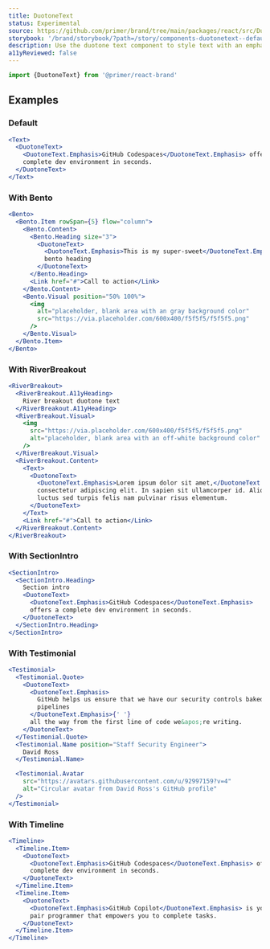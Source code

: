 ```yaml
---
title: DuotoneText
status: Experimental
source: https://github.com/primer/brand/tree/main/packages/react/src/DuotoneText/DuotoneText.tsx
storybook: '/brand/storybook/?path=/story/components-duotonetext--default'
description: Use the duotone text component to style text with an emphasized portion.
a11yReviewed: false
---
```



```js
import {DuotoneText} from '@primer/react-brand'
```

## Examples

### Default

```jsx live
<Text>
  <DuotoneText>
    <DuotoneText.Emphasis>GitHub Codespaces</DuotoneText.Emphasis> offers a
    complete dev environment in seconds.
  </DuotoneText>
</Text>
```

### With Bento

```jsx live
<Bento>
  <Bento.Item rowSpan={5} flow="column">
    <Bento.Content>
      <Bento.Heading size="3">
        <DuotoneText>
          <DuotoneText.Emphasis>This is my super-sweet</DuotoneText.Emphasis>{' '}
          bento heading
        </DuotoneText>
      </Bento.Heading>
      <Link href="#">Call to action</Link>
    </Bento.Content>
    <Bento.Visual position="50% 100%">
      <img
        alt="placeholder, blank area with an gray background color"
        src="https://via.placeholder.com/600x400/f5f5f5/f5f5f5.png"
      />
    </Bento.Visual>
  </Bento.Item>
</Bento>
```

### With RiverBreakout

```jsx live
<RiverBreakout>
  <RiverBreakout.A11yHeading>
    River breakout duotone text
  </RiverBreakout.A11yHeading>
  <RiverBreakout.Visual>
    <img
      src="https://via.placeholder.com/600x400/f5f5f5/f5f5f5.png"
      alt="placeholder, blank area with an off-white background color"
    />
  </RiverBreakout.Visual>
  <RiverBreakout.Content>
    <Text>
      <DuotoneText>
        <DuotoneText.Emphasis>Lorem ipsum dolor sit amet,</DuotoneText.Emphasis>{' '}
        consectetur adipiscing elit. In sapien sit ullamcorper id. Aliquam
        luctus sed turpis felis nam pulvinar risus elementum.
      </DuotoneText>
    </Text>
    <Link href="#">Call to action</Link>
  </RiverBreakout.Content>
</RiverBreakout>
```

### With SectionIntro

```jsx live
<SectionIntro>
  <SectionIntro.Heading>
    Section intro
    <DuotoneText>
      <DuotoneText.Emphasis>GitHub Codespaces</DuotoneText.Emphasis>
      offers a complete dev environment in seconds.
    </DuotoneText>
  </SectionIntro.Heading>
</SectionIntro>
```

### With Testimonial

```jsx live
<Testimonial>
  <Testimonial.Quote>
    <DuotoneText>
      <DuotoneText.Emphasis>
        GitHub helps us ensure that we have our security controls baked into our
        pipelines
      </DuotoneText.Emphasis>{' '}
      all the way from the first line of code we&apos;re writing.
    </DuotoneText>
  </Testimonial.Quote>
  <Testimonial.Name position="Staff Security Engineer">
    David Ross
  </Testimonial.Name>

  <Testimonial.Avatar
    src="https://avatars.githubusercontent.com/u/92997159?v=4"
    alt="Circular avatar from David Ross's GitHub profile"
  />
</Testimonial>
```

### With Timeline

```jsx live
<Timeline>
  <Timeline.Item>
    <DuotoneText>
      <DuotoneText.Emphasis>GitHub Codespaces</DuotoneText.Emphasis> offers a
      complete dev environment in seconds.
    </DuotoneText>
  </Timeline.Item>
  <Timeline.Item>
    <DuotoneText>
      <DuotoneText.Emphasis>GitHub Copilot</DuotoneText.Emphasis> is your AI
      pair programmer that empowers you to complete tasks.
    </DuotoneText>
  </Timeline.Item>
</Timeline>
```
